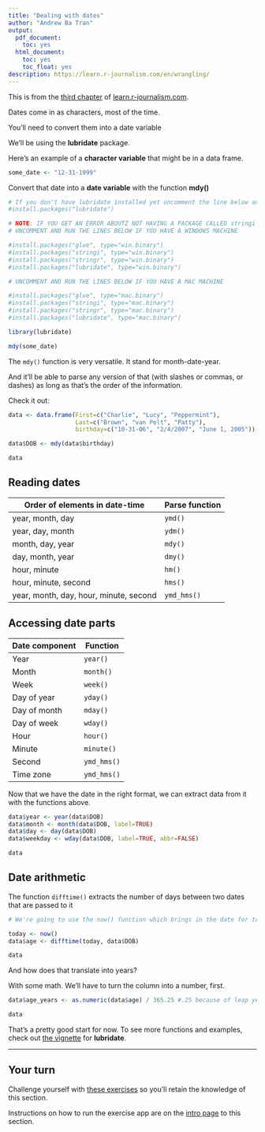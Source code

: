 ```yaml
---
title: "Dealing with dates"
author: "Andrew Ba Tran"
output:
  pdf_document:
    toc: yes
  html_document:
    toc: yes
    toc_float: yes
description: https://learn.r-journalism.com/en/wrangling/
---
```


This is from the [third chapter](http://learn.r-journalism.com/en/wrangling/dates/dates/) of [learn.r-journalism.com](https://learn.r-journalism.com/).


Dates come in as characters, most of the time.

You'll need to convert them into a date variable

We'll be using the **lubridate** package.

Here's an example of a **character variable** that might be in a data frame.

```r
some_date <- "12-31-1999"
```

Convert that date into a **date variable** with the function **mdy()**

```r
# If you don't have lubridate installed yet uncomment the line below and run it
#install.packages("lubridate")

# NOTE: IF YOU GET AN ERROR ABOUTZ NOT HAVING A PACKAGE CALLED stringi
# UNCOMMENT AND RUN THE LINES BELOW IF YOU HAVE A WINDOWS MACHINE

#install.packages("glue", type="win.binary")
#install.packages("stringi", type="win.binary")
#install.packages("stringr", type="win.binary")
#install.packages("lubridate", type="win.binary")

# UNCOMMENT AND RUN THE LINES BELOW IF YOU HAVE A MAC MACHINE

#install.packages("glue", type="mac.binary")
#install.packages("stringi", type="mac.binary")
#install.packages("stringr", type="mac.binary")
#install.packages("lubridate", type="mac.binary")

library(lubridate)

mdy(some_date)
```

The `mdy()` function is very versatile. It stand for month-date-year.

And it'll be able to parse any version of that (with slashes or commas, or dashes) as long as that's the order of the information. 

Check it out:

```r

data <- data.frame(First=c("Charlie", "Lucy", "Peppermint"),
                   Last=c("Brown", "van Pelt", "Patty"),
                   birthday=c("10-31-06", "2/4/2007", "June 1, 2005"))

data$DOB <- mdy(data$birthday)

data

```

## Reading dates

| Order of elements in date-time | Parse function |
| ------ | ------------------------ |
| year, month, day | `ymd()` |
| year, day, month | `ydm()` |
| month, day, year    | `mdy()` |
| day, month, year    | `dmy()` |
| hour, minute    | `hm()` |
| hour, minute, second    | `hms()` |
| year, month, day, hour, minute, second    | `ymd_hms()` |

## Accessing date parts

| Date component | Function |
| ------ | ------------------------ |
| Year | `year()` |
| Month | `month()` |
| Week    | `week()` |
| Day of year  | `yday()` |
| Day of month  | `mday()` |
| Day of week | `wday()` |
| Hour  | `hour()` |
| Minute  | `minute()` |
| Second  | `ymd_hms()` |
| Time zone  | `ymd_hms()` |

Now that we have the date in the right format, we can extract data from it with the functions above.

```r
data$year <- year(data$DOB)
data$month <- month(data$DOB, label=TRUE)
data$day <- day(data$DOB)
data$weekday <- wday(data$DOB, label=TRUE, abbr=FALSE)

data
```

## Date arithmetic

The function `difftime()` extracts the number of days between two dates that are passed to it

```r
# We're going to use the now() function which brings in the date for today

today <- now()
data$age <- difftime(today, data$DOB)

data
```

And how does that translate into years? 

With some math. We'll have to turn the column into a number, first.

```r
data$age_years <- as.numeric(data$age) / 365.25 #.25 because of leap years

data
```

That's a pretty good start for now. To see more functions and examples, check out [the vignette](https://cran.r-project.org/web/packages/lubridate/vignettes/lubridate.html) for **lubridate**.



----

## Your turn

Challenge yourself with [these exercises](http://code.r-journalism.com/chapter-3/#section-dealing-with-dates) so you'll retain the knowledge of this section.

Instructions on how to run the exercise app are on the [intro page](https://learn.r-journalism.com/en/wrangling/) to this section.




